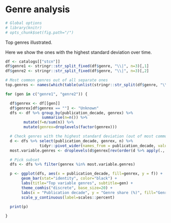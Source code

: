 # Genre analysis

```r
# Global options
# library(knitr)
# opts_chunk$set(fig.path="/")
```

Top genres illustrated.

Here we show the ones with the highest standard deviation over time.

```r
df <- catalogs[["stcn"]]
df$genre1 <- stringr::str_split_fixed(df$genre, "\\|", n=3)[,1]
df$genre2 <- stringr::str_split_fixed(df$genre, "\\|", n=3)[,2]

# Most common genres out of all separate ones
top.genres <- names(which(table(unlist(stringr::str_split(df$genre, "\\|"))) > 500))

for (gen in c("genre1", "genre2")) {

  df$genrex <- df[[gen]]
  df$genrex[df$genrex == ""] <- "Unknown"
  dfs <- df %>% group_by(publication_decade, genrex) %>%
                summarise(n=n()) %>%
		mutate(f=n/sum(n)) %>%
		mutate(genrex=droplevels(factor(genrex)))

  # Check genres with the highest standard deviation (out of most common ones)
  d <- dfs %>% select(publication_decade, genrex, n) %>%
               tidyr::pivot_wider(names_from = publication_decade, values_from = n, values_fill=0)
  most.variable.genres <- droplevels(d$genrex[rev(order(d %>% apply(., 1, function (x) {sd(x, na.rm=T)})))[1:10]])

  # Pick subset
  dfs <- dfs %>% filter(genrex %in% most.variable.genres) 

  p <- ggplot(dfs, aes(x = publication_decade, fill=genrex, y = f)) +
       geom_bar(stat="identity", color="black") +
       labs(title="Top variable genres", subtitle=gen) +
       theme_comhis("discrete", base_size=20) +
       labs(x = "Publication decade", y = "Genre share (%)", fill="Genre") +
       scale_y_continuous(label=scales::percent)
       
  print(p)

}
```




